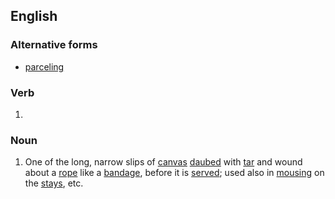 ==English==

===Alternative forms===
* [[parceling]]

===Verb===
{{head|en|verb form}}

# {{lb|en|British}} {{present participle of|en|parcel|nocat=1}}

===Noun===
{{en-noun}}

# {{lb|en|nautical}} One of the long, narrow slips of [[canvas]] [[daub]]ed with [[tar]] and wound about a [[rope]] like a [[bandage]], before it is [[serve]]d; used also in [[mousing]] on the [[stay]]s, etc.

{{Webster 1913}}